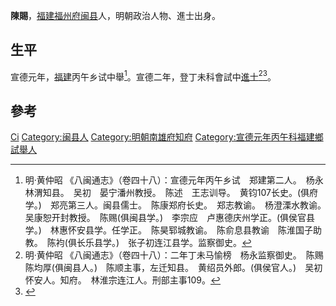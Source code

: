 '''陳賜'''，[[福建|福建]][[福州府|福州府]][[闽县|闽县]]人，明朝政治人物、進士出身。

== 生平 ==
宣德元年，[[福建|福建]]丙午乡试中舉<ref>明·黄仲昭 《八闽通志》（卷四十八）：宣德元年丙午乡试　郑建第二人。　杨永　林渭知县。　吴初　晏宁潘州教授。　陈述　王志训导。　黄钧107长史。(俱府学。)　郑亮第三人。闽县儒士。　陈康郑府长史。　郑志教谕。　杨澄溧水教谕。　吴康恕开封教授。　陈赐(俱闽县学。)　李宗应　卢惠德庆州学正。(俱侯官县学。)　林惠怀安县学。任学正。　陈昊郓城教谕。　陈俞息县教谕　陈淮国子助教。　陈袀(俱长乐县学。)　张子初连江县学。监察御史。</ref>。宣德二年，登丁未科會試中[[進士|進士]]<ref>明·黄仲昭 《八闽通志》（卷四十八）：二年丁未马愉榜　杨永监察御史。　陈赐　陈均厚(俱闽县人。)　陈顺主事，左迁知县。　黄绍员外郎。(俱侯官人。)　吴初怀安人。知府。　林淮宗连江人。刑部主事109。</ref><ref>{{cite web|title=《福州府志（清·乾隆）》选举四|url=http://www.fzdqw.com/ShowText.asp?ToBook=1411&index=96&|publisher=福州地情网|accessdate=2014-05-04|deadurl=yes|archiveurl=https://web.archive.org/web/20140504191714/http://www.fzdqw.com/ShowText.asp?ToBook=1411&index=96&|archivedate=2014-05-04}}</ref>。

== 參考 ==
{{reflist}}

{{宣德二年丁未科殿試金榜}}

{{Authority control}}
{{DEFAULTSORT:Chen陈}}
[[Category:陈姓|Ci]]
[[Category:闽县人|Category:闽县人]]
[[Category:明朝南雄府知府|Category:明朝南雄府知府]]
[[Category:宣德元年丙午科福建鄉試舉人|Category:宣德元年丙午科福建鄉試舉人]]

{{明朝人物小作品}}